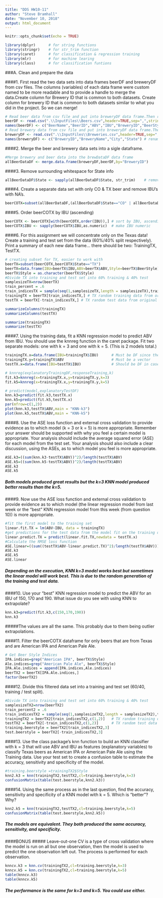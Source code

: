 ```yaml
---
title: "DDS HW10-11"
author: "Steve Bramhall"
date: "November 10, 2018"
output: html_document
---
```


```r
knitr::opts_chunk$set(echo = TRUE)
```

```r
library(dplyr)      # for string functions
library(stringr)    # for str_trim function
library(caret)      # for classification & regression training
library(mlr)        # for machine learing
library(class)      # for classification funtions
```


###A. Clean and prepare the data

####1. First read the two data sets into data frames beerDF and breweryDF from csv files. The columns (variables) of each data frame were custom named to be more readable and to provide a handle to merge the data.Create column for Brewery ID that is common to both datasets. Create column for brewery ID that is common to both datasets similar to what you did in the project. So we can merge!
```r
# Read beer data from csv file and put into breweryDF data frame.Then rename columns to be more readable.
beerDF <- read.csv(".\\InputFiles\\Beers.csv",header=TRUE,sep=",",stringsAsFactors = FALSE, encoding = "UTF-8")
names(beerDF) <- c("BeerName","BeerID","ABV","IBU","BreweryID","BeerStyle","Ounces") # rename table columns
# Read brewery data from csv file and put into breweryDF data frame.Then rename columns to be more readable.
breweryDF <- read.csv(".\\InputFiles\\Breweries.csv",header=TRUE,sep=",",stringsAsFactors = FALSE)
names(breweryDF) <- c("BreweryID","BreweryName","City","State") # rename table columns
```

####2. Merge the beer and brewery data sets into a sigle dataframe.
```r
#Merge brewery and beer data into the brewDataDF data frame
allBeerDataDF <- merge.data.frame(breweryDF,beerDF,by="BreweryID")
```

####3. Remove surrounding whitespace for State info
```r
allBeerDataDF$State <- sapply(allBeerDataDF$State, str_trim)    # remove surrounding whitespace to state col
```

####4. Create a separate data set with only CO & TX beer and remove IBU's with NA's.
```r
beerCOTX=subset(allBeerDataDF,(allBeerDataDF$State=="CO" | allBeerDataDF$State=="TX") & !is.na(IBU))
```

####5. Order beerCOTX by IBU (ascending)
```r
beerCOTX <- beerCOTX[with(beerCOTX,order(IBU)),] # sort by IBU, ascending
beerCOTX$IBU <- sapply(beerCOTX$IBU,as.numeric)  # make IBU numeric
```

####6. For this assignment we will concentrate only on the Texas data!  Create a training and test set from the data (60%/40% split respectively).  Print a summary of each new data frame… there should be two: TrainingTX, TestTX.  
```r
# creating subset for TX, easier to work with
beerTX=subset(beerCOTX,beerCOTX$State=="TX") 
beerTX=data.frame(IBU=beerTX$IBU,ABV=beerTX$ABV,Style=beerTX$BeerStyle)
beerTX$Style = as.character(beerTX$Style)
#Divide TX into training and test set into 60% training & 40% test
samplesizeTX=nrow(beerTX)
train_percent = .6
train_indicesTX = sample(seq(1,samplesizeTX,length = samplesizeTX),train_percent*samplesizeTX) # get random indices
trainingTX = beerTX[train_indicesTX,] # TX random training data from original data
testTX = beerTX[-train_indicesTX,] # TX random test data from original data

summarizeColumns(trainingTX)
summarizeColumns(testTX)

summarize(trainingTX)
summarize(testTX)
```

####7. Using the training data, fit a KNN regression model to predict ABV from IBU.  You should use the knnreg function in the caret package.  Fit two separate models: one with k = 3 and one with k = 5.  (This is 2 models total.)
```r
trainingTX.x=data.frame(IBU=trainingTX$IBU)      # Must be DF since there could be multiple explanatory variables
trainingTX.y=trainingTX$ABV                      # Must be a vector 
testTX.x=data.frame(IBU=testTX$IBU)              # Should be DF in case more explanatory variables are added

# knnreg(explanatoryTrainingDF,responseTraining,k)
fit.k3=knnreg(x=trainingTX.x,y=trainingTX.y,k=3) 
fit.k5=knnreg(x=trainingTX.x,y=trainingTX.y,k=5)

# predict(model,explanatoryTestDF)
knn.k3=predict(fit.k3,testTX.x)                  
knn.k5=predict(fit.k5,testTX.x)
par(mfrow=c(1,2))
plot(knn.k3,testTX$ABV,main = "KNN-k3")
plot(knn.k5,testTX$ABV,main = "KNN-k5")
```

####8. Use the ASE loss function and external cross validation to provide evidence as to which model (k = 3 or k = 5) is more appropriate. Remember your answer should be supported with why you feel a certain model is appropriate. Your analysis should include the average squared error (ASE) for each model from the test set. Your analysis should also include a clear discussion, using the ASEs, as to which model you feel is more appropriate.

```r
ASE.k3=((sum(knn.k3-testTX$ABV))^2)/length(testTX$ABV)
ASE.k5=((sum(knn.k5-testTX$ABV))^2)/length(testTX$ABV)
ASE.k3
ASE.k5
```

##### Both models produced great results but the k=3 KNN model produced better results than the k=5.

####9. Now use the ASE loss function and external cross validation to provide evidence as to which model (the linear regression model from last week or the “best” KNN regression model from this week (from question 10)) is more appropriate. 

```r
#fit the first model to the training set
linear.fit.TX = lm(ABV~IBU, data = trainingTX)
#get predictions for the test data from the model fit on the training data
linear.predict.TX = predict(linear.fit.TX,newdata = testTX.x)
#Calculate the RMSE loss function
ASE.linear=((sum((testTX$ABV-linear.predict.TX)^2)/length(testTX$ABV))) 
ASE.k3
ASE.k5
ASE.linear
```

##### Depending on the execution, KNN k=3 model works best but sometimes the linear model will work best. This is due to the random generation of the training and test data.

####10. Use your “best” KNN regression model to predict the ABV for an IBU of 150, 170 and 190.  What issue do you see with using KNN to extrapolate?    

```r
knn.k3=predict(fit.k3,c(150,170,190))
knn.k3
```

#####The values are all the same. This probably due to them being outlier extrapolations.

####11. Filter the beerCOTX dataframe for only beers that are from Texas and are American IPA and American Pale Ale.
```r
# Get Beer Style Indices
IPA.indices=grep("American IPA", beerTX$Style)
Ale.indices=grep("American Pale Ale", beerTX$Style)
IPA.Ale.indices = append(IPA.indices,Ale.indices)
beerTX2 = beerTX[IPA.Ale.indices,]
factor(beerTX2)
```

####12. Divide this filtered data set into a training and test set (60/40, training / test split).  
```r
#Divide TX into training and test set into 60% training & 40% test
samplesizeTX2=nrow(beerTX2)
train_percent2 = .6
train_indicesTX2 = sample(seq(1,samplesizeTX2,length = samplesizeTX2),train_percent2*samplesizeTX2) # get random indices
trainingTX2 = beerTX2[train_indicesTX2,c(1,2)]   # TX random training data from original data
testTX2 = beerTX2[-train_indicesTX2,c(1,2)]      # TX random test data from original data
training.beerstyle = beerTX2[train_indicesTX2,3]
test.beerstyle = beerTX2[-train_indicesTX2,3]
```

####13. Use the class package’s knn function to build an KNN classifier with k = 3 that will use ABV and IBU as features (explanatory variables) to classify Texas beers as American IPA or American Pale Ale using the Training data.  Use your test set to create a confusion table to estimate the accuracy, sensitivity and specificity of the model.  
```r
#training.beerstyle =trainingTX2$Style
knn2.k3 = knn(trainingTX2,testTX2,cl=training.beerstyle,k=3)
confusionMatrix(table(test.beerstyle,knn2.k3))
```

####14. Using the same process as in the last question, find the accuracy, sensitivity and specificity of a KNN model with k = 5.  Which is “better”?  Why?
```r
knn2.k5 = knn(trainingTX2,testTX2,cl=training.beerstyle,k=5)
confusionMatrix(table(test.beerstyle,knn2.k5))
```

##### The models are equivalent. They both produced the same accuracy, sensitivity, and specificity.

####BONUS
##### Leave-out-one CV is a type of cross validation where the model is run on all but one observation, then the model is used to predict the one observation left out. The process is performed for each observation.
```r
knncv.k3 = knn.cv(trainingTX2,cl=training.beerstyle,k=3)
knncv.k5 = knn.cv(trainingTX2,cl=training.beerstyle,k=5)
table(knncv.k3)
table(knncv.k5)
```

##### The performance is the same for k=3 and k=5. You could use either.

